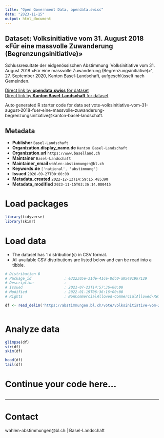 ```yaml
---
title: "Open Government Data, opendata.swiss"
date: "2023-11-15"
output: html_document
---
```


## Dataset: Volksinitiative vom 31. August 2018 «Für eine massvolle Zuwanderung (Begrenzungsinitiative)»

Schlussresultate der eidgenössischen Abstimmung 'Volksinitiative vom 31. August 2018 «Für eine massvolle Zuwanderung (Begrenzungsinitiative)»', 27. September 2020, Kanton Basel-Landschaft, aufgeschlüsselt nach Gemeinden.

[Direct link by **opendata.swiss** for dataset](https://opendata.swiss/de/dataset/volksinitiative-vom-31-august-2018-fur-eine-massvolle-zuwanderung-begrenzungsinitiative1)<br>
[Direct link by **Kanton Basel-Landschaft** for dataset](https://abstimmungen.bl.ch/vote/volksinitiative-vom-31-august-2018-fuer-eine-massvolle-zuwanderung-begrenzungsinitiative/data)

Auto generated R starter code for data set vote-volksinitiative-vom-31-august-2018-fuer-eine-massvolle-zuwanderung-begrenzungsinitiative@kanton-basel-landschaft.

## Metadata

- **Publisher** `Basel-Landschaft`
- **Organization.display_name.de** `Kanton Basel-Landschaft`
- **Organization.url** `https://www.baselland.ch`
- **Maintainer** `Basel-Landschaft`
- **Maintainer_email** `wahlen-abstimmungen@bl.ch`
- **Keywords.de** `['national', 'abstimmung']`
- **Issued** `2020-09-27T00:00:00`
- **Metadata_created** `2022-12-13T14:59:15.485390`
- **Metadata_modified** `2023-11-15T03:36:14.080415`


# Load packages

```r

library(tidyverse)
library(skimr)

```

# Load data

-   The dataset has 1 distribution(s) in CSV format.
-   All available CSV distributions are listed below and can be read into a tibble.

```r

# Distribution 0
# Package_id               : e322305e-31de-41ce-8dc0-a05491997129
# Description              : 
# Issued                   : 2021-07-23T14:57:36+00:00
# Modified                 : 2022-01-19T06:36:16+00:00
# Rights                   : NonCommercialAllowed-CommercialAllowed-ReferenceRequired

df <- read_delim('https://abstimmungen.bl.ch/vote/volksinitiative-vom-31-august-2018-fuer-eine-massvolle-zuwanderung-begrenzungsinitiative/data-csv')



```

# Analyze data

```r

glimpse(df)
str(df)
skim(df)

head(df)
tail(df)

```

# Continue your code here...

```r

```

------------------------------------------------------------------------

# Contact

wahlen-abstimmungen@bl.ch | Basel-Landschaft
